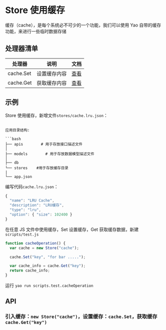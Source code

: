 # Store 使用缓存

缓存（cache），是每个系统必不可少的一个功能，我们可以使用 Yao 自带的缓存功能，来进行一些临时数据存储

## 处理器清单

| 处理器    | 说明         | 文档              |
| --------- | ------------ | ----------------- |
| cache.Set | 设置缓存内容 | [查看](Store.mdx) |
| cache.Get | 获取缓存内容 | [查看](Store.mdx) |

## 示例

Store 使用缓存，新增文件`stores/cache.lru.json`：

````

应用目录结构:

```bash
├── apis        # 用于存放接口描述文件
│
├── models        # 用于存放数据模型描述文件
│
├── db
└── stores    #用于存放缓存目录
|
└── app.json
````

编写代码`cache.lru.json`：

```javascript
{
  "name": "LRU Cache",
  "description": "LRU缓存",
  "type": "lru",
  "option": { "size": 102400 }
}

```

在任意 JS 文件中使用缓存，Set 设置缓存，Get 获取缓存数据，新建`scripts/test.js`

```javascript
function cacheOperation() {
  var cache = new Store("cache");

  cache.Set("key", "for bar .....");

  var cache_info = cache.Get("key");
  return cache_info;
}
```

运行 `yao run scripts.test.cacheOperation`

## API

### 引入缓存：`new Store("cache")`，设置缓存：`cache.Set`，获取缓存`cache.Get("key")`
